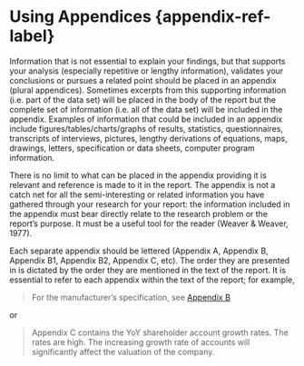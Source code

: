 # Using Appendices {appendix-ref-label}

Information that is not essential to explain your findings, but that supports
your analysis (especially repetitive or lengthy information), validates your
conclusions or pursues a related point should be placed in an appendix (plural
appendices). Sometimes excerpts from this supporting information (i.e. part of
the data set) will be placed in the body of the report but the complete set of
information (i.e. all of the data set) will be included in the appendix.
Examples of information that could be included in an appendix include
figures/tables/charts/graphs of results, statistics, questionnaires, transcripts
of interviews, pictures, lengthy derivations of equations, maps, drawings,
letters, specification or data sheets, computer program information.

There is no limit to what can be placed in the appendix providing it is relevant
and reference is made to it in the report. The appendix is not a catch net for
all the semi-interesting or related information you have gathered through your
research for your report: the information included in the appendix must bear
directly relate to the research problem or the report's purpose. It must be a
useful tool for the reader (Weaver & Weaver, 1977).

Each separate appendix should be lettered (Appendix A, Appendix B, Appendix B1,
Appendix B2, Appendix C, etc). The order they are presented in is dictated by
the order they are mentioned in the text of the report. It is essential to refer
to each appendix within the text of the report; for example,

> For the manufacturer's specification, see [Appendix B](appendix-ref-label)

or

> Appendix C contains the YoY shareholder account growth rates. The rates are
high. The increasing growth rate of accounts will significantly affect the
valuation of the company.
